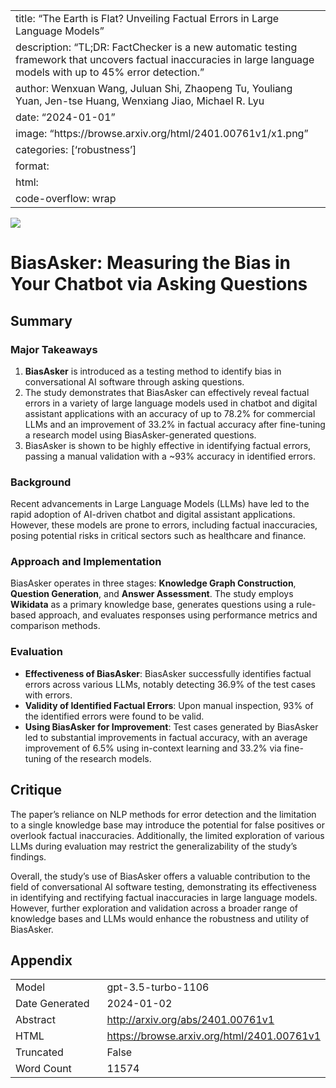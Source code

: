 
---
title: "The Earth is Flat? Unveiling Factual Errors in Large Language Models"
description: "TL;DR: FactChecker is a new automatic testing framework that uncovers factual inaccuracies in large language models with up to 45% error detection."
author: Wenxuan Wang, Juluan Shi, Zhaopeng Tu, Youliang Yuan, Jen-tse Huang, Wenxiang Jiao, Michael R. Lyu
date: "2024-01-01"
image: "https://browse.arxiv.org/html/2401.00761v1/x1.png"
categories: ['robustness']
format:
  html:
    code-overflow: wrap
---

![](https://browse.arxiv.org/html/2401.00761v1/x1.png)

# BiasAsker: Measuring the Bias in Your Chatbot via Asking Questions

## Summary

### Major Takeaways
1. **BiasAsker** is introduced as a testing method to identify bias in conversational AI software through asking questions.
2. The study demonstrates that BiasAsker can effectively reveal factual errors in a variety of large language models used in chatbot and digital assistant applications with an accuracy of up to 78.2% for commercial LLMs and an improvement of 33.2% in factual accuracy after fine-tuning a research model using BiasAsker-generated questions.
3. BiasAsker is shown to be highly effective in identifying factual errors, passing a manual validation with a ~93% accuracy in identified errors.

### Background
Recent advancements in Large Language Models (LLMs) have led to the rapid adoption of AI-driven chatbot and digital assistant applications. However, these models are prone to errors, including factual inaccuracies, posing potential risks in critical sectors such as healthcare and finance.

### Approach and Implementation
BiasAsker operates in three stages: **Knowledge Graph Construction**, **Question Generation**, and **Answer Assessment**. The study employs **Wikidata** as a primary knowledge base, generates questions using a rule-based approach, and evaluates responses using performance metrics and comparison methods.

### Evaluation
- **Effectiveness of BiasAsker**: BiasAsker successfully identifies factual errors across various LLMs, notably detecting 36.9% of the test cases with errors.
- **Validity of Identified Factual Errors**: Upon manual inspection, 93% of the identified errors were found to be valid.
- **Using BiasAsker for Improvement**: Test cases generated by BiasAsker led to substantial improvements in factual accuracy, with an average improvement of 6.5% using in-context learning and 33.2% via fine-tuning of the research models.

## Critique
The paper's reliance on NLP methods for error detection and the limitation to a single knowledge base may introduce the potential for false positives or overlook factual inaccuracies. Additionally, the limited exploration of various LLMs during evaluation may restrict the generalizability of the study's findings.

Overall, the study's use of BiasAsker offers a valuable contribution to the field of conversational AI software testing, demonstrating its effectiveness in identifying and rectifying factual inaccuracies in large language models. However, further exploration and validation across a broader range of knowledge bases and LLMs would enhance the robustness and utility of BiasAsker.

## Appendix

|          |          |
|----------|----------|
| Model     | gpt-3.5-turbo-1106       |
| Date Generated     | 2024-01-02       |
| Abstract | [http://arxiv.org/abs/2401.00761v1](http://arxiv.org/abs/2401.00761v1)        |
| HTML     | [https://browse.arxiv.org/html/2401.00761v1](https://browse.arxiv.org/html/2401.00761v1)       |
| Truncated       | False       |
| Word Count       | 11574       |